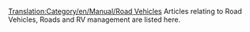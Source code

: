 [[Translation:Category/en/Manual/Road Vehicles]]
Articles relating to Road Vehicles, Roads and RV management are listed here.